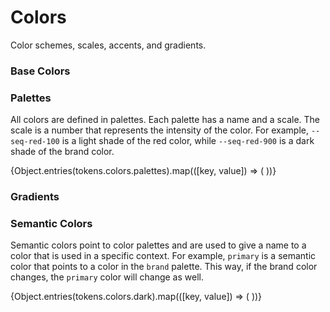 
<Meta title="Design System/Colors" />

# Colors

Color schemes, scales, accents, and gradients.

### Base Colors

<ColorPalette>
  <ColorItem
    title="Base"
    subtitle="--seq-color-[name]"
    colors={{
      black: '#000000',
      white: '#ffffff',
      transparent: 'transparent',
    }}
  />
</ColorPalette>

### Palettes

All colors are defined in palettes. Each palette has a name and a scale. The scale is a number that represents the intensity of the color. For example, `--seq-red-100` is a light shade of the red color, while `--seq-red-900` is a dark shade of the brand color.

<ColorPalette>
  {Object.entries(tokens.colors.palettes).map(([key, value]) => (
    <ColorItem
      key={key}
      title={capitalize(key)}
      subtitle={`--seq-${key}-[scale]`}
      colors={value}
    />
  ))}
</ColorPalette>

### Gradients

### Semantic Colors

Semantic colors point to color palettes and are used to give a name to a color that is used in a specific context. For example, `primary` is a semantic color that points to a color in the `brand` palette. This way, if the brand color changes, the `primary` color will change as well.

<ColorPalette>
  {Object.entries(tokens.colors.dark).map(([key, value]) => (
    <ColorItem
      key={key}
      title={key}
      subtitle={`--seq-colors-${key}`}
      colors={{ [key]: value }}
    />
  ))}
</ColorPalette>
